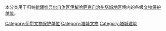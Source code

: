 本分类用于归纳[[新疆维吾尔自治区|新疆维吾尔自治区]][[伊犁哈萨克自治州|伊犁哈萨克自治州]][[塔城地区|塔城地区]]境内的各级[[文物保护单位|文物保护单位]]。

[[Category:伊犁文物保护单位|Category:伊犁文物保护单位]]
[[Category:塔城文物|Category:塔城文物]]
[[Category:塔城建筑|Category:塔城建筑]]
